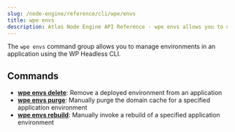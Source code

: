 ```yaml
---
slug: /node-engine/reference/cli/wpe/envs
title: wpe envs
description: Atlas Node Engine API Reference - wpe envs allows you to manage environments in an application using the WP Headless CLI.
---
```


The `wpe envs` command group allows you to manage environments in an application using the WP Headless CLI.

## Commands

- [**wpe envs delete**](./envs/delete): Remove a deployed environment from an application
- [**wpe envs purge**](./envs/purge): Manually purge the domain cache for a specified application environment
- [**wpe envs rebuild**](./envs/rebuild): Manually invoke a rebuild of a specified application environment

